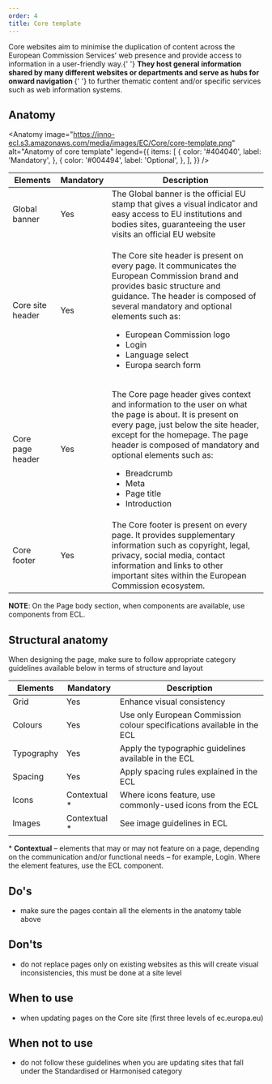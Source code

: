 ```yaml
---
order: 4
title: Core template
---
```



<Paragraph size="lead">
  Core websites aim to minimise the duplication of content across the European
  Commission Services’ web presence and provide access to information in a
  user-friendly way.{' '}
  <strong>
    They host general information shared by many different websites or
    departments and serve as hubs for onward navigation
  </strong>{' '}
  to further thematic content and/or specific services such as web information
  systems.
</Paragraph>

## Anatomy

<Anatomy
  image="https://inno-ecl.s3.amazonaws.com/media/images/EC/Core/core-template.png"
  alt="Anatomy of core template"
  legend={{
    items: [
      {
        color: '#404040',
        label: 'Mandatory',
      },
      {
        color: '#004494',
        label: 'Optional',
      },
    ],
  }}
/>

| Elements                                                                                                           | Mandatory | Description                                                                                                                                                                                                                                                                                                                                 |
| ------------------------------------------------------------------------------------------------------------------ | --------- | ------------------------------------------------------------------------------------------------------------------------------------------------------------------------------------------------------------------------------------------------------------------------------------------------------------------------------------------- |
| <Link to="https://webgate.ec.europa.eu/fpfis/wikis/display/webtools/Global+banner" standalone>Global banner</Link> | Yes       | The Global banner is the official EU stamp that gives a visual indicator and easy access to EU institutions and bodies sites, guaranteeing the user visits an official EU website                                                                                                                                                           |
| <Link to="/ec/core-template/site-header/usage/" standalone>Core site header</Link>                                 | Yes       | <p>The Core site header is present on every page. It communicates the European Commission brand and provides basic structure and guidance. The header is composed of several mandatory and optional elements such as:</p><ul><li>European Commission logo</li><li>Login</li><li>Language select</li><li>Europa search form</li></ul>        |
| <Link to="/ec/core-template/page-header/usage/" standalone>Core page header</Link>                                 | Yes       | <p>The Core page header gives context and information to the user on what the page is about. It is present on every page, just below the site header, except for the homepage. The page header is composed of mandatory and optional elements such as:</p><ul><li>Breadcrumb</li><li>Meta</li><li>Page title</li><li>Introduction</li></ul> |
| <Link to="/ec/core-template/footer/usage/" standalone>Core footer</Link>                                           | Yes       | The Core footer is present on every page. It provides supplementary information such as copyright, legal, privacy, social media, contact information and links to other important sites within the European Commission ecosystem.                                                                                                           |

**NOTE**: On the Page body section, when components are available, use components from ECL.

## Structural anatomy

When designing the page, make sure to follow appropriate category guidelines available below in terms of structure and layout

| Elements                                                           | Mandatory     | Description                                                             |
| ------------------------------------------------------------------ | ------------- | ----------------------------------------------------------------------- |
| <Link to="/ec/utilities/grid/" standalone>Grid</Link>              | Yes           | Enhance visual consistency                                              |
| <Link to="/ec/guidelines/colours/" standalone>Colours</Link>       | Yes           | Use only European Commission colour specifications available in the ECL |
| <Link to="/ec/guidelines/typography/" standalone>Typography</Link> | Yes           | Apply the typographic guidelines available in the ECL                   |
| <Link to="/ec/guidelines/spacing/" standalone>Spacing</Link>       | Yes           | Apply spacing rules explained in the ECL                                |
| <Link to="/ec/guidelines/iconography/" standalone>Icons</Link>     | Contextual \* | Where icons feature, use commonly-used icons from the ECL               |
| <Link to="/ec/guidelines/images/" standalone>Images</Link>         | Contextual \* | See image guidelines in ECL                                             |

<Paragraph size="s">
  * <strong>Contextual</strong> – elements that may or may not feature on a
  page, depending on the communication and/or functional needs – for example,
  Login. Where the element features, use the ECL component.
</Paragraph>

## Do's

- make sure the pages contain all the elements in the anatomy table above

## Don'ts

- do not replace pages only on existing websites as this will create visual inconsistencies, this must be done at a site level

## When to use

- when updating pages on the Core site (first three levels of ec.europa.eu)

## When not to use

- do not follow these guidelines when you are updating sites that fall under the <Link to="/ec/standardised-template/">Standardised</Link> or <Link to="/ec/harmonised-templates/group1/">Harmonised</Link> category
